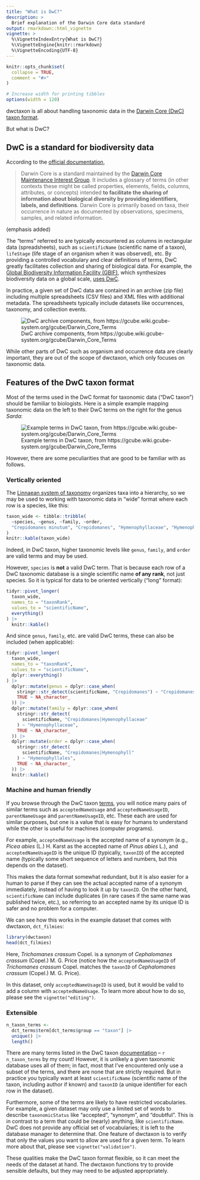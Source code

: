 ```yaml
---
title: "What is DwC?"
description: >
  Brief explanation of the Darwin Core data standard
output: rmarkdown::html_vignette
vignette: >
  %\VignetteIndexEntry{What is DwC?}
  %\VignetteEngine{knitr::rmarkdown}
  %\VignetteEncoding{UTF-8}
---
```


```r
knitr::opts_chunk$set(
  collapse = TRUE,
  comment = "#>"
)

# Increase width for printing tibbles
options(width = 120)
```

dwctaxon is all about handling taxonomic data in the [Darwin Core (DwC) taxon format](https://dwc.tdwg.org/terms/#taxon).

But what is DwC?

## DwC is a standard for biodiversity data

According to the [official documentation](https://dwc.tdwg.org/),

> Darwin Core is a standard maintained by the [Darwin Core Maintenance Interest Group](https://www.tdwg.org/standards/dwc/#maintenance%20group). It includes a glossary of terms (in other contexts these might be called properties, elements, fields, columns, attributes, or concepts) intended **to facilitate the sharing of information about biological diversity by providing identifiers, labels, and definitions**. Darwin Core is primarily based on taxa, their occurrence in nature as documented by observations, specimens, samples, and related information.

(emphasis added)

The "terms" referred to are typically encountered as columns in rectangular data (spreadsheets), such as `scientificName` (scientific name of a taxon), `lifeStage` (life stage of an organism when it was observed), etc. By providing a controlled vocabulary and clear definitions of terms, DwC greatly facilitates collection and sharing of biological data. For example, the [Global Biodiversity Information Facility (GBIF)](https://www.gbif.org/), which synthesizes biodiversity data on a global scale, [uses DwC](https://www.gbif.org/darwin-core).

In practice, a given set of DwC data are contained in an archive (zip file) including multiple spreadsheets (CSV files) and XML files with additional metadata. The spreadsheets typically include datasets like occurrences, taxonomy, and collection events.

![DwC archive components, from https://gcube.wiki.gcube-system.org/gcube/Darwin_Core_Terms](https://gcube.wiki.gcube-system.org/images_gcube/f/f8/Dwca.png "Scheme of Darwing Core Archive, showing connected spreadsheets and metadata files contained in a zip archive")

While other parts of DwC such as organism and occurrence data are clearly important, they are out of the scope of dwctaxon, which only focuses on taxonomic data.

## Features of the DwC taxon format

Most of the terms used in the DwC format for taxonomic data ("DwC taxon") should be familiar to biologists. Here is a simple example mapping taxonomic data on the left to their DwC terms on the right for the genus *Sarda*:

![Example terms in DwC taxon, from https://gcube.wiki.gcube-system.org/gcube/Darwin_Core_Terms](https://gcube.wiki.gcube-system.org/images_gcube/c/c5/Sarda4.png "Visual example of terms in Darwin Core Taxon for the genus Sarda with a picture of this organism (a fish)")

However, there are some peculiarities that are good to be familiar with as follows.

### Vertically oriented

The [Linnaean system of taxonomy](https://en.wikipedia.org/wiki/Linnaean_taxonomy) organizes taxa into a hierarchy, so we may be used to working with taxonomic data in "wide" format where each row is a species, like this:

```r
taxon_wide <- tibble::tribble(
  ~species, ~genus, ~family, ~order,
  "Crepidomanes minutum", "Crepidomanes", "Hymenophyllaceae", "Hymenophyllales"
)
knitr::kable(taxon_wide)
```

Indeed, in DwC taxon, higher taxonomic levels like `genus`, `family`, and `order` are valid terms and may be used.

However, `species` is **not** a valid DwC term. That is because each row of a DwC taxonomic database is a single scientific name **of any rank**, not just species. So it is typical for data to be oriented vertically ("long" format):

```r
tidyr::pivot_longer(
  taxon_wide,
  names_to = "taxonRank",
  values_to = "scientificName",
  everything()
) |>
  knitr::kable()
```

And since `genus`, `family`, etc. are valid DwC terms, these can also be included (when applicable):

```r
tidyr::pivot_longer(
  taxon_wide,
  names_to = "taxonRank",
  values_to = "scientificName",
  dplyr::everything()
) |>
  dplyr::mutate(genus = dplyr::case_when(
    stringr::str_detect(scientificName, "Crepidomanes") ~ "Crepidomanes",
    TRUE ~ NA_character_
  )) |>
  dplyr::mutate(family = dplyr::case_when(
    stringr::str_detect(
      scientificName, "Crepidomanes|Hymenophyllaceae"
    ) ~ "Hymenophyllaceae",
    TRUE ~ NA_character_
  )) |>
  dplyr::mutate(order = dplyr::case_when(
    stringr::str_detect(
      scientificName, "Crepidomanes|Hymenophyll"
    ) ~ "Hymenophyllales",
    TRUE ~ NA_character_
  )) |>
  knitr::kable()
```

### Machine and human friendly

If you browse through the DwC taxon [terms](https://dwc.tdwg.org/terms/#taxon), you will notice many pairs of similar terms such as `acceptedNameUsage` and `acceptedNameUsageID`, `parentNameUsage` and `parentNameUsageID`, etc. These each are used for similar purposes, but one is a value that is easy for humans to understand while the other is useful for machines (computer programs).

For example, `acceptedNameUsage` is the accepted name of a synonym (e.g., *Picea abies* (L.) H. Karst as the accepted name of *Pinus abies* L.), and `acceptedNameUsageID` is the unique ID (typically, `taxonID`) of the accepted name (typically some short sequence of letters and numbers, but this depends on the dataset).

This makes the data format somewhat redundant, but it is also easier for a human to parse if they can see the actual accepted name of a synonym immediately, instead of having to look it up by `taxonID`. On the other hand, `scientificName` can include duplicates (in rare cases if the same name was published twice, etc.), so referring to an accepted name by its unique ID is safer and no problem for a computer.

We can see how this works in the example dataset that comes with dwctaxon, `dct_filmies`:

```r
library(dwctaxon)
head(dct_filmies)
```

Here, *Trichomanes crassum* Copel. is a synonym of *Cephalomanes crassum* (Copel.) M. G. Price (notice how the `acceptedNameUsageID` of *Trichomanes crassum* Copel. matches the `taxonID` of *Cephalomanes crassum* (Copel.) M. G. Price).

In this dataset, only `acceptedNameUsageID` is used, but it would be valid to add a column with `acceptedNameUsage`. To learn more about how to do so, please see the `vignette("editing")`.

### Extensible

```r
n_taxon_terms <-
  dct_terms$term[dct_terms$group == "taxon"] |>
  unique() |>
  length()
```

There are many terms listed in the DwC taxon [documentation](https://dwc.tdwg.org/terms/#taxon) -- `r n_taxon_terms` by my count! However, it is unlikely a given taxonomic database uses all of them; in fact, most that I've encountered only use a subset of the terms, and there are none that are strictly required. But in practice you typically want at least `scientificName` (scientific name of the taxon, including author if known) and `taxonID` (a unique identifier for each row in the dataset).

Furthermore, some of the terms are likely to have restricted vocabularies. For example, a given dataset may only use a limited set of words to describe `taxonomicStatus` like "accepted", "synonym", and "doubtful". This is in contrast to a term that could be (nearly) anything, like `scientificName`. DwC does not provide any official set of vocabularies; it is left to the database manager to determine that. One feature of dwctaxon is to verify that only the values you want to allow are used for a given term. To learn more about that, please see `vignette("validation")`.

These qualities make the DwC taxon format flexible, so it can meet the needs of the dataset at hand. The dwctaxon functions try to provide sensible defaults, but they may need to be adjusted appropriately. 
